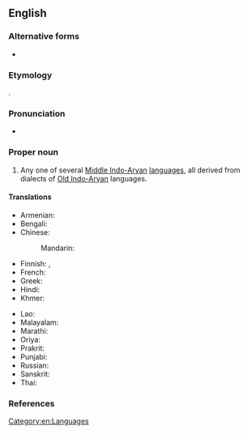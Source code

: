 ==English==
{{wp}}

===Alternative forms===
* {{alt|en|Pracrit|Prākrit}}

===Etymology===
{{lbor|en|sa|प्राकृत}}.

===Pronunciation===
* {{IPA|en|/ˈpɹɑːkɹɪt/}}

===Proper noun===
{{en-proper noun|Prakrits}}

# Any one of several [[Middle Indo-Aryan]] [[language]]s, all derived from dialects of [[Old Indo-Aryan]] languages. {{defdate|from 1766<ref>{{R:Etymonline}}</ref>}}

====Translations====
{{trans-top|any of Middle Indo-Aryan languages, derived from dialects of Old Indo-Aryan languages}}
* Armenian: {{t+|hy|պրակրիտ|sc=Armn}}
* Bengali: {{t|bn|প্রাকৃত}}
* Chinese:
*: Mandarin: {{t-needed|cmn}}
* Finnish: {{t|fi|prakrit}}, {{t|fi|[[prakrit]]-[[kieli]]}}
* French: {{t+|fr|prakrit}}
* Greek: {{t|el|πρακριτική γλώσσα|f}}
* Hindi: {{t+|hi|प्राकृत|f}}
* Khmer: {{t+|km|ប្រាក្រឹត|tr=praakrət|sc=Ethi}}
{{trans-mid}}
* Lao: {{t-needed|lo}}
* Malayalam: {{t+|ml|പ്രാകൃതം}}
* Marathi: {{t|mr|प्राकृत}}
* Oriya: {{t-needed|or}}
* Prakrit: {{t|inc-pra|𑀧𑀸𑀇𑀅}}
* Punjabi: {{t-needed|pa}}
* Russian: {{t+|ru|пракрит}}
* Sanskrit: {{t+|sa|प्राकृत}}
* Thai: {{t+|th|ปรากฤต}}
{{trans-bottom}}

===References===
<references/>

[[Category:en:Languages]]